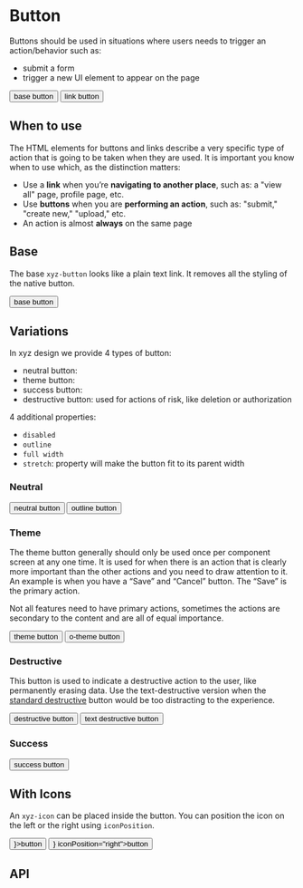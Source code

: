 

<Meta title="Button" component={Button} />

# Button

Buttons should be used in situations where users needs to trigger an action/behavior such as:

- submit a form
- trigger a new UI element to appear on the page

<Preview withToolbar>
  <Story name="button" parameters={{ decorators: [withKnobs] }}>
    <Button>base button</Button>
  </Story>
  <Story name="link button" parameters={{ decorators: [withKnobs] }}>
    <Button use="a">link button</Button>
  </Story>
</Preview>

## When to use

The HTML elements for buttons and links describe a very specific type of action that is going to be taken when they are used. It is important you know when to use which, as the distinction matters:

- Use a **link** when you’re **navigating to another place**, such as: a "view all" page, profile page, etc.
- Use **buttons** when you are **performing an action**, such as: "submit," "create new," "upload," etc.
- An action is almost **always** on the same page

## Base

The base `xyz-button` looks like a plain text link. It removes all the styling of the native button.

<Preview withToolbar>
  <Story name="base button" parameters={{ decorators: [withKnobs] }}>
    <Button>base button</Button>
  </Story>
</Preview>

## Variations

In xyz design we provide 4 types of button:

- neutral button:
- theme button:
- success button:
- destructive button: used for actions of risk, like deletion or authorization

4 additional properties:

- `disabled`
- `outline`
- `full width`
- `stretch`: property will make the button fit to its parent width

### Neutral

<Preview withToolbar>
  <Story name="neutral button" parameters={{ decorators: [withKnobs] }}>
    <Button isNeutral>neutral button</Button>
  </Story>
  <Story name="outline button" parameters={{ decorators: [withKnobs] }}>
    <Button isOutline>outline button</Button>
  </Story>
</Preview>

### Theme

The theme button generally should only be used once per component screen at any one time. It is used for when there is an action that is clearly more important than the other actions and you need to draw attention to it. An example is when you have a “Save” and “Cancel” button. The “Save” is the primary action.

Not all features need to have primary actions, sometimes the actions are secondary to the content and are all of equal importance.

<Preview withToolbar>
  <Story name="theme button" parameters={{ decorators: [withKnobs] }}>
    <Button isTheme>theme button</Button>
  </Story>
  <Story name="outline theme button" parameters={{ decorators: [withKnobs] }}>
    <Button isOutlineTheme>o-theme button</Button>
  </Story>
</Preview>

### Destructive

This button is used to indicate a destructive action to the user, like permanently erasing data. Use the text-destructive version when the [standard destructive](#Destructive) button would be too distracting to the experience.

<Preview withToolbar>
  <Story name="destructive button" parameters={{ decorators: [withKnobs] }}>
    <Button isDestructive>destructive button</Button>
  </Story>
  <Story name="text destructive button" parameters={{ decorators: [withKnobs] }}>
    <Button isTextDestructive>text destructive button</Button>
  </Story>
</Preview>

### Success

<Preview withToolbar>
  <Story name="success button" parameters={{ decorators: [withKnobs] }}>
    <Button isSuccess>success button</Button>
  </Story>
</Preview>

## With Icons

An `xyz-icon` can be placed inside the button. You can position the icon on the left or the right using `iconPosition`.

<Preview withToolbar>
  <Story name="button with left icon" parameters={{ decorators: [withKnobs] }}>
    <Button isOutline icon={<IconDownload />}>button</Button>
  </Story>
  <Story name="button with right icon" parameters={{ decorators: [withKnobs] }}>
    <Button isOutline icon={<IconDownload />} iconPosition="right">button</Button>
  </Story>
</Preview>

## API

<Props of={Button} />